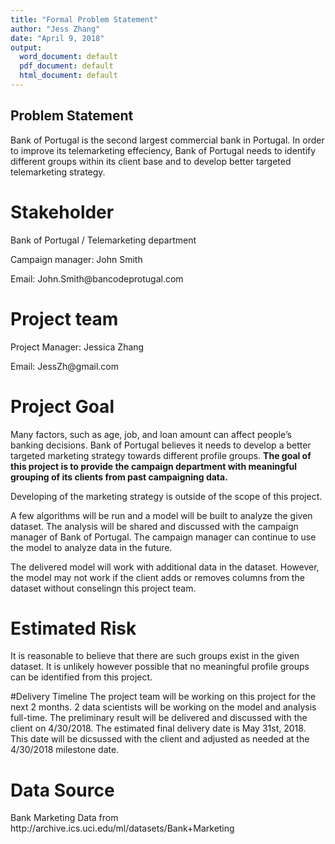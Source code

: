 ```yaml
---
title: "Formal Problem Statement"
author: "Jess Zhang"
date: "April 9, 2018"
output:
  word_document: default
  pdf_document: default
  html_document: default
---
```


## Problem Statement
Bank of Portugal is the second largest commercial bank in Portugal.  In order to improve its telemarketing effeciency, Bank of Portugal needs to identify different groups within its client base and to develop better targeted telemarketing strategy. 



# Stakeholder
Bank of Portugal / Telemarketing department 

Campaign manager: John Smith

Email: John.Smith@bancodeprotugal.com



# Project team
Project Manager: Jessica Zhang

Email: JessZh@gmail.com



# Project Goal
Many factors, such as age, job, and loan amount can affect people's banking decisions.  Bank of Portugal believes it needs to develop a better targeted marketing strategy towards different profile groups.  **The goal of this project is to provide the campaign department with meaningful grouping of its clients from past campaigning data.**  

Developing of the marketing strategy is outside of the scope of this project.

A few algorithms will be run and a model will be built to analyze the given dataset.  The analysis will be shared and discussed with the campaign manager of Bank of Portugal.  The campaign manager can continue to use the model to analyze data in the future.

The delivered model will work with additional data in the dataset.  However, the model may not work if the client adds or removes columns from the dataset without conselingn this project team.



# Estimated Risk
It is reasonable to believe that there are such groups exist in the given dataset.  It is unlikely however possible that no meaningful profile groups can be identified from this project.  



#Delivery Timeline
The project team will be working on this project for the next 2 months.  2 data scientists will be working on the model and analysis full-time.  The preliminary result will be delivered and discussed with the client on 4/30/2018.  The estimated final delivery date is May 31st, 2018.  This date will be dicsussed with the client and adjusted as needed at the 4/30/2018 milestone date.



# Data Source
Bank Marketing Data from http://archive.ics.uci.edu/ml/datasets/Bank+Marketing 